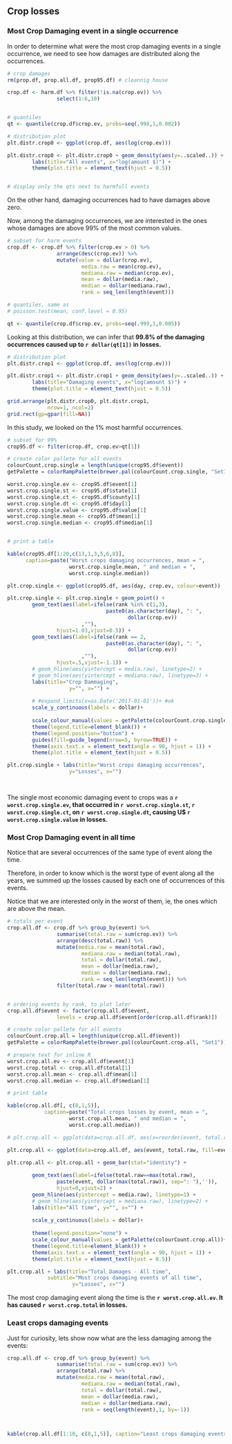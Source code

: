 
## Crop losses


### Most Crop Damaging event in a single occurrence

In order to determine what were the most crop damaging events in a single occurrence, we need to see how damages are distributed along the occurrences.


```r
# crop damages
rm(prop.df, prop.all.df, prop95.df) # cleannig house

crop.df <- harm.df %>% filter(!is.na(crop.ev)) %>%
                select(1:6,10) 


# quantiles
qt <- quantile(crop.df$crop.ev, probs=seq(.998,1,0.002))

# distribution plot
plt.distr.crop0 <- ggplot(crop.df, aes(log(crop.ev)))

plt.distr.crop0 <- plt.distr.crop0 + geom_density(aes(y=..scaled..)) + 
        labs(title="All events", x="log(amount $)") +
        theme(plot.title = element_text(hjust = 0.5))  


# display only the qts next to harmfull events

```

        
On the other hand, damaging occurrences had to have damages above zero.

Now, among the damaging occurrences, we are interested in the ones whose damages are above 99% of the most common values. 



```r

# subset for harm events
crop.df <- crop.df %>% filter(crop.ev > 0) %>%
                arrange(desc(crop.ev)) %>%
                mutate(value = dollar(crop.ev),
                        media.raw = mean(crop.ev), 
                        mediana.raw = median(crop.ev),
                        mean = dollar(media.raw),
                        median = dollar(mediana.raw),
                        rank = seq_len(length(event)))

# quantiles, same as 
# poisson.test(mean, conf.level = 0.95)

qt <- quantile(crop.df$crop.ev, probs=seq(.999,1,0.005))
```

Looking at this distribution, we can infer that **99.8% of the damaging occurrences caused up to `r dollar(qt[1])` in losses.**




```r

# distribution plot
plt.distr.crop1 <- ggplot(crop.df, aes(log(crop.ev)))

plt.distr.crop1 <- plt.distr.crop1 + geom_density(aes(y=..scaled..)) + 
        labs(title="Damaging events", x="log(amount $)") +
        theme(plot.title = element_text(hjust = 0.5))       
```


```r
grid.arrange(plt.distr.crop0, plt.distr.crop1,
             nrow=1, ncol=2)
grid.rect(gp=gpar(fill=NA))
```



In this study, we looked on the 1% most harmful occurrences. 

```r

# subset for 99%
crop95.df <- filter(crop.df, crop.ev>qt[1])

# create color pallete for all events
colourCount.crop.single = length(unique(crop95.df$event))
getPalette = colorRampPalette(brewer.pal(colourCount.crop.single, "Set1"))

worst.crop.single.ev <- crop95.df$event[1]
worst.crop.single.st <- crop95.df$state[1]
worst.crop.single.ct <- crop95.df$county[1]
worst.crop.single.dt <- crop95.df$day[1]
worst.crop.single.value <- crop95.df$value[1]
worst.crop.single.mean <- crop95.df$mean[1]
worst.crop.single.median <- crop95.df$median[1]


# print a table

kable(crop95.df[1:20,c(13,1,3,5,6,8)],
      caption=paste("Worst crops damaging occurrences, mean = ",
                    worst.crop.single.mean, " and median = ",
                    worst.crop.single.median))

```



```r

plt.crop.single <- ggplot(crop95.df, aes(day, crop.ev, colour=event))

plt.crop.single <- plt.crop.single + geom_point() +
        geom_text(aes(label=ifelse(rank %in% c(1,3),
                                paste0(as.character(day), ": ", 
                                       dollar(crop.ev))
                        ,""),
                hjust=1.03,vjust=0.5)) +
        geom_text(aes(label=ifelse(rank == 2,
                                paste0(as.character(day), ": ", 
                                       dollar(crop.ev))
                        ,""),
                hjust=.5,vjust=-1.1)) +
        # geom_hline(aes(yintercept = media.raw), linetype=2) +
        # geom_hline(aes(yintercept = mediana.raw), linetype=3) +
        labs(title="Crop Dammaging",
                    y="", x="") + 
                
        # #expand_limits(x=as.Date('2017-01-01'))+ #ok
        scale_y_continuous(labels = dollar)+
        
        scale_colour_manual(values = getPalette(colourCount.crop.single))+                
        theme(legend.title=element_blank()) +
        theme(legend.position="bottom") +
        guides(fill=guide_legend(nrow=5, byrow=TRUE)) +
        theme(axis.text.x = element_text(angle = 90, hjust = 1)) + 
        theme(plot.title = element_text(hjust = 0.5)) 

plt.crop.single + labs(title="Worst crops damaging occurrences",
                    y="Losses", x="")

  
```

The single most economic damaging  event to crops was a **`r worst.crop.single.ev`, that occurred in `r worst.crop.single.st`, `r worst.crop.single.ct`, on `r worst.crop.single.dt`, causing U$ `r worst.crop.single.value` in losses.**


### Most Crop Damaging event in all time

Notice that are several occurrences of the same type of event along the time. 

Therefore, in order to know which is the worst type of event along all the years, we summed up the losses caused by each one of occurrences of this events. 

Notice that we are interested only in the worst of them, ie, the ones which are above the mean.


```r

# totals per event
crop.all.df <- crop.df %>% group_by(event) %>%
                summarise(total.raw = sum(crop.ev)) %>%
                arrange(desc(total.raw)) %>%
                mutate(media.raw = mean(total.raw), 
                        mediana.raw = median(total.raw),
                        total = dollar(total.raw),
                        mean = dollar(media.raw),
                        median = dollar(mediana.raw),
                        rank = seq_len(length(event))) %>%
                filter(total.raw > mean(total.raw))


# ordering events by rank, to plot later
crop.all.df$event <- factor(crop.all.df$event,
                levels = crop.all.df$event[order(crop.all.df$rank)])

# create color pallete for all events
colourCount.crop.all = length(unique(crop.all.df$event))
getPalette = colorRampPalette(brewer.pal(colourCount.crop.all, "Set1"))

# prepare text for inline R
worst.crop.all.ev <- crop.all.df$event[1]
worst.crop.total <- crop.all.df$total[1]
worst.crop.all.mean <- crop.all.df$mean[1]
worst.crop.all.median <- crop.all.df$median[1]

# print table

kable(crop.all.df[, c(8,1,5)], 
            caption=paste("Total crops losses by event, mean = ",
                    worst.crop.all.mean, " and median = ",
                    worst.crop.all.median))
```

```r

# plt.crop.all <- ggplot(data=crop.all.df, aes(x=reorder(event, total.raw), y=total.raw, fill=event))

plt.crop.all <- ggplot(data=crop.all.df, aes(event, total.raw, fill=event))

plt.crop.all <- plt.crop.all + geom_bar(stat="identity") +
                
        geom_text(aes(label=ifelse(total.raw==max(total.raw),
                paste(event, dollar(max(total.raw)), sep=": "),'')),
                hjust=0,vjust=2) +
        geom_hline(aes(yintercept = media.raw), linetype=1) +
        # geom_hline(aes(yintercept = mediana.raw), linetype=2) +
        labs(title="All time", y="", x="") + 
                
        scale_y_continuous(labels = dollar)+
     
        theme(legend.position="none") +        
        scale_colour_manual(values = getPalette(colourCount.crop.all))+                
        theme(legend.title=element_blank()) +
        theme(axis.text.x = element_text(angle = 90, hjust = 1)) + 
        theme(plot.title = element_text(hjust = 0.5))                 

plt.crop.all + labs(title="Total Damages - All time",
             subtitle="Most crops damaging events of all time",
                     y="Losses", x="")

```



The most crop damaging event along the time is the **`r worst.crop.all.ev`. It has caused `r worst.crop.total` in losses.**


### Least crops damaging events

Just for curiosity, lets show now what are the less damaging among the  events:




```r

crop.all.df <- crop.df %>% group_by(event) %>%
                summarise(total.raw = sum(crop.ev)) %>%
                arrange(total.raw) %>%
                mutate(media.raw = mean(total.raw), 
                        mediana.raw = median(total.raw),
                        total = dollar(total.raw),
                        mean = dollar(media.raw),
                        median = dollar(mediana.raw),
                        rank = seq(length(event),1, by=-1))



kable(crop.all.df[1:10, c(8,1,5)], caption="Least crops damaging events")

```




